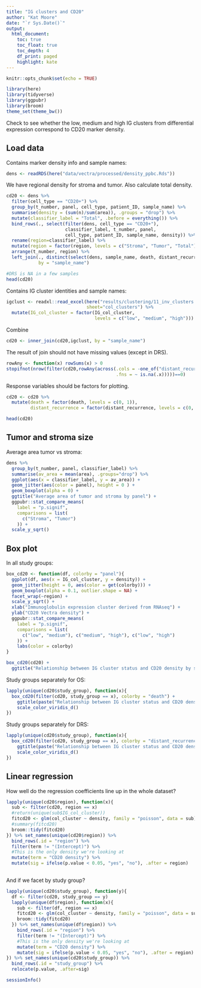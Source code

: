 ```yaml
---
title: "IG clusters and CD20"
author: "Kat Moore"
date: "`r Sys.Date()`"
output: 
  html_document:
    toc: true
    toc_float: true
    toc_depth: 4
    df_print: paged
    highlight: kate
---
```


```r
knitr::opts_chunk$set(echo = TRUE)
```

```r
library(here)
library(tidyverse)
library(ggpubr)
library(broom)
theme_set(theme_bw())
```

Check to see whether the low, medium and high IG clusters from differential expression correspond to CD20 marker density.

## Load data

Contains marker density info and sample names:

```r
dens <- readRDS(here("data/vectra/processed/density_ppbc.Rds"))
```

We have regional density for stroma and tumor. Also calculate total density.

```r
cd20 <- dens %>%
  filter(cell_type == "CD20+") %>%
  group_by(t_number, panel, cell_type, patient_ID, sample_name) %>%
  summarise(density = (sum(n)/sum(area)), .groups = "drop") %>%
  mutate(classifier_label = "Total", .before = everything()) %>%
  bind_rows(., select(filter(dens, cell_type == "CD20+"),
                      classifier_label, t_number, panel,
                      cell_type, patient_ID, sample_name, density)) %>%
  rename(region=classifier_label) %>%
  mutate(region = factor(region, levels = c("Stroma", "Tumor", "Total"))) %>%
  arrange(t_number, region) %>%
  left_join(., distinct(select(dens, sample_name, death, distant_recurrence)),
            by = "sample_name")

#DRS is NA in a few samples
head(cd20)
```


Contains IG cluster identities and sample names:

```r
igclust <- readxl::read_excel(here("results/clustering/11_inv_clusters.xlsx"),
                              sheet="col_clusters") %>%
  mutate(IG_col_cluster = factor(IG_col_cluster,
                                 levels = c("low", "medium", "high")))
```

Combine

```r
cd20 <- inner_join(cd20,igclust, by = "sample_name")
```

The result of join should not have missing values (except in DRS).

```r
rowAny <- function(x) rowSums(x) > 0 
stopifnot(nrow(filter(cd20,rowAny(across(.cols = -one_of("distant_recurrence"),
                                         .fns = ~ is.na(.x)))))==0)
```

Response variables should be factors for plotting.

```r
cd20 <- cd20 %>%
  mutate(death = factor(death, levels = c(0, 1)),
         distant_recurrence = factor(distant_recurrence, levels = c(0, 1)))
```


```r
head(cd20)
```

## Tumor and stroma size

Average area tumor vs stroma:

```r
dens %>%
  group_by(t_number, panel, classifier_label) %>%
  summarise(av_area = mean(area), .groups="drop") %>%
  ggplot(aes(x = classifier_label, y = av_area)) +
  geom_jitter(aes(color = panel), height = 0 ) +
  geom_boxplot(alpha = 0) +
  ggtitle("Average area of tumor and stroma by panel") +
  ggpubr::stat_compare_means(
    label = "p.signif",
    comparisons = list(
      c("Stroma", "Tumor")
    )) +
  scale_y_sqrt()
```

## Box plot

In all study groups:

```r
box_cd20 <- function(df, colorby = "panel"){
  ggplot(df, aes(x = IG_col_cluster, y = density)) +
  geom_jitter(height = 0, aes(color = get(colorby))) +
  geom_boxplot(alpha = 0.1, outlier.shape = NA) +
  facet_wrap(~region) +
  scale_y_sqrt() +
  xlab("Immunoglobulin expression cluster derived from RNAseq") +
  ylab("CD20 Vectra density") +
  ggpubr::stat_compare_means(
    label = "p.signif",
    comparisons = list(
      c("low", "medium"), c("medium", "high"), c("low", "high")
    )) +
    labs(color = colorby)
}

box_cd20(cd20) +
  ggtitle("Relationship between IG cluster status and CD20 density by sample and panel")
```

Study groups separately for OS:

```r
lapply(unique(cd20$study_group), function(x){
  box_cd20(filter(cd20, study_group == x), colorby = "death") +
    ggtitle(paste("Relationship between IG cluster status and CD20 density in", x)) +
    scale_color_viridis_d()
})
```

Study groups separately for DRS:

```r
lapply(unique(cd20$study_group), function(x){
  box_cd20(filter(cd20, study_group == x), colorby = "distant_recurrence") +
    ggtitle(paste("Relationship between IG cluster status and CD20 density in", x)) +
    scale_color_viridis_d()
})
```

## Linear regression

How well do the regression coefficients line up in the whole dataset?

```r
lapply(unique(cd20$region), function(x){
  sub <- filter(cd20, region == x)
  #return(unique(sub$IG_col_cluster))
  fitcd20 <- glm(col_cluster ~ density, family = "poisson", data = sub)
  #summary(fitcd20)
  broom::tidy(fitcd20)
}) %>% set_names(unique(cd20$region)) %>%
  bind_rows(.id = "region") %>%
  filter(term != "(Intercept)") %>%
  #This is the only density we're looking at
  mutate(term = "CD20 density") %>%
  mutate(sig = ifelse(p.value < 0.05, "yes", "no"), .after = region)
  
```

And if we facet by study group?

```r
lapply(unique(cd20$study_group), function(y){
  df <- filter(cd20, study_group == y)
  lapply(unique(df$region), function(x){
    sub <- filter(df, region == x)
    fitcd20 <- glm(col_cluster ~ density, family = "poisson", data = sub)
    broom::tidy(fitcd20)
  }) %>% set_names(unique(df$region)) %>%
    bind_rows(.id = "region") %>%
    filter(term != "(Intercept)") %>%
    #This is the only density we're looking at
    mutate(term = "CD20 density") %>%
    mutate(sig = ifelse(p.value < 0.05, "yes", "no"), .after = region)
}) %>% set_names(unique(cd20$study_group)) %>%
  bind_rows(.id = "study_group") %>%
  relocate(p.value, .after=sig)
```

```r
sessionInfo()
```



